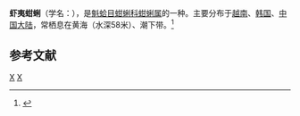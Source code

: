 {{Speciesbox 
| taxon = Glycymeris yessoensis
| binomial_authority = Sowerby, 1889
}}
'''虾夷蚶蜊'''（学名：''{{lang|la|Glycymeris yessoensis}}''），是[[魁蛤目|魁蛤目]][[蚶蜊科|蚶蜊科]][[蚶蜊属|蚶蜊属]]的一种。主要分布于[[越南|越南]]、[[韩国|韩国]]、[[中国大陆|中国大陆]]，常栖息在黄海（水深58米）、潮下带。<ref>{{cite web|url=http://shell.sinica.edu.tw/chinese/shellbase_detail.php?science_no=3611|title=国际贝库：虾夷蚶蜊|publisher=台湾贝类资料库|accessdate=2009-08-11|archive-date=2016-03-04|archive-url=https://web.archive.org/web/20160304124052/http://shell.sinica.edu.tw/chinese/shellbase_detail.php?science_no=3611|dead-url=no}}</ref>

== 参考文献 ==
{{reflist|2}}
{{taxonbar}}
[[Category:_1889年描述的动物|X]]
[[Category:蚶蜊属|X]]